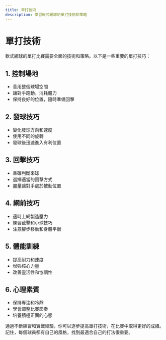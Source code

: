```yaml
---
title: 單打技術
description: 學習軟式網球的單打技術和策略
---
```


# 單打技術

軟式網球的單打比賽需要全面的技術和策略。以下是一些重要的單打技巧：

## 1. 控制場地

- 善用整個球場空間
- 讓對手跑動，消耗體力
- 保持良好的位置，隨時準備回擊

## 2. 發球技巧

- 變化發球方向和速度
- 使用不同的旋轉
- 發球後迅速進入有利位置

## 3. 回擊技巧

- 準確判斷來球
- 選擇適當的回擊方式
- 盡量讓對手處於被動位置

## 4. 網前技巧

- 適時上網製造壓力
- 練習截擊和小球技巧
- 注意腳步移動和身體平衡

## 5. 體能訓練

- 提高耐力和速度
- 增強核心力量
- 改善靈活性和協調性

## 6. 心理素質

- 保持專注和冷靜
- 學會調整比賽節奏
- 培養積極正面的心態

通過不斷練習和實戰經驗，你可以逐步提高單打技術，在比賽中取得更好的成績。記住，每個球員都有自己的風格，找到最適合自己的打法很重要。
